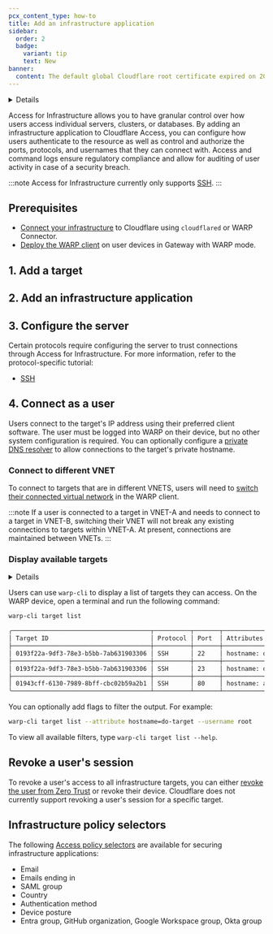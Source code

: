 ```yaml
---
pcx_content_type: how-to
title: Add an infrastructure application
sidebar:
  order: 2
  badge:
    variant: tip
    text: New
banner:
  content: The default global Cloudflare root certificate expired on 2025-02-02. If you installed the default Cloudflare certificate before 2024-10-17, you must <a href="/cloudflare-one/connections/connect-devices/user-side-certificates/#generate-a-cloudflare-root-certificate">generate a new certificate</a> and activate it for your Zero Trust organization to avoid inspection errors.
---
```



<Details header="Feature availability">

| [WARP modes](/cloudflare-one/connections/connect-devices/warp/configure-warp/warp-modes/) | [Zero Trust plans](https://www.cloudflare.com/teams-pricing/) |
| ----------------------------------------------------------------------------------------- | ------------------------------------------------------------- |
| <ul><li> Gateway with WARP</li><li> Secure Web Gateway without DNS filtering </li></ul>   | All plans                                                     |

| System   | Availability |
| -------- | ------------ |
| Windows  | ✅           |
| macOS    | ✅           |
| Linux    | ✅           |
| iOS      | ✅           |
| Android  | ✅           |
| ChromeOS | ✅           |

</Details>

Access for Infrastructure allows you to have granular control over how users access individual servers, clusters, or databases. By adding an infrastructure application to Cloudflare Access, you can configure how users authenticate to the resource as well as control and authorize the ports, protocols, and usernames that they can connect with. Access and command logs ensure regulatory compliance and allow for auditing of user activity in case of a security breach.

:::note
Access for Infrastructure currently only supports [SSH](/cloudflare-one/connections/connect-networks/use-cases/ssh/ssh-infrastructure-access/).
:::

## Prerequisites

- [Connect your infrastructure](/cloudflare-one/connections/connect-networks/private-net/) to Cloudflare using `cloudflared` or WARP Connector.
- [Deploy the WARP client](/cloudflare-one/connections/connect-devices/warp/deployment/) on user devices in Gateway with WARP mode.

## 1. Add a target

<Render file="access/add-target" />

## 2. Add an infrastructure application

<Render file="access/add-infrastructure-app" />

## 3. Configure the server

Certain protocols require configuring the server to trust connections through Access for Infrastructure. For more information, refer to the protocol-specific tutorial:

- [SSH](/cloudflare-one/connections/connect-networks/use-cases/ssh/ssh-infrastructure-access/#7-configure-ssh-server)

## 4. Connect as a user

Users connect to the target's IP address using their preferred client software. The user must be logged into WARP on their device, but no other system configuration is required. You can optionally configure a [private DNS resolver](/cloudflare-one/policies/gateway/resolver-policies/) to allow connections to the target's private hostname.

### Connect to different VNET

To connect to targets that are in different VNETS, users will need to [switch their connected virtual network](/cloudflare-one/connections/connect-networks/private-net/cloudflared/tunnel-virtual-networks/#connect-to-a-virtual-network) in the WARP client.

:::note
If a user is connected to a target in VNET-A and needs to connect to a target in VNET-B, switching their VNET will not break any existing connections to targets within VNET-A. At present, connections are maintained between VNETs.
:::

### Display available targets

<Details header="Feature availability">

| System   | Availability | Minimum WARP version |
| -------- | ------------ | -------------------- |
| Windows  | ✅           | 2024.9.346.0         |
| macOS    | ✅           | 2024.9.346.0         |
| Linux    | ✅           | 2024.9.346.0         |
| iOS      | ❌           |                      |
| Android  | ❌           |                      |
| ChromeOS | ❌           |                      |

</Details>

Users can use `warp-cli` to display a list of targets they can access. On the WARP device, open a terminal and run the following command:

```sh
warp-cli target list
```

```sh output
╭──────────────────────────────────────┬──────────┬───────┬───────────────────────┬──────────────────────┬────────────╮
│ Target ID                            │ Protocol │ Port  │ Attributes            │ IP (Virtual Network) │ Usernames  │
├──────────────────────────────────────┼──────────┼───────┼───────────────────────┼──────────────────────┼────────────┤
│ 0193f22a-9df3-78e3-b5bb-7ab631903306 │ SSH      │ 22    │ hostname: do-target   │ 10.116.0.3 (a1net)   │ alice      │
├──────────────────────────────────────┼──────────┼───────┼───────────────────────┼──────────────────────┼────────────┤
│ 0193f22a-9df3-78e3-b5bb-7ab631903306 │ SSH      │ 23    │ hostname: do-target   │ 10.116.0.3 (a1net)   │ root       │
├──────────────────────────────────────┼──────────┼───────┼───────────────────────┼──────────────────────┼────────────┤
│ 01943cff-6130-7989-8bff-cbc02b59a2b1 │ SSH      │ 80    │ hostname: az-target   │ 172.16.0.0 (b1net)   │ alice, bob │
╰──────────────────────────────────────┴──────────┴───────┴───────────────────────┴──────────────────────┴────────────╯
```

You can optionally add flags to filter the output. For example:

```sh
warp-cli target list --attribute hostname=do-target --username root
```

To view all available filters, type `warp-cli target list --help`.

## Revoke a user's session

To revoke a user's access to all infrastructure targets, you can either [revoke the user from Zero Trust](/cloudflare-one/identity/users/session-management/#per-user) or revoke their device. Cloudflare does not currently support revoking a user's session for a specific target.

## Infrastructure policy selectors

The following [Access policy selectors](/cloudflare-one/policies/access/#selectors) are available for securing infrastructure applications:

- Email
- Emails ending in
- SAML group
- Country
- Authentication method
- Device posture
- Entra group, GitHub organization, Google Workspace group, Okta group
